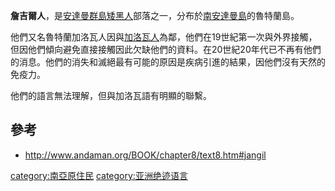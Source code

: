 {{Infobox language
|name=詹吉尔语
|nativename=
|states={{flag|India}}
|region=[[安达曼群岛|安达曼群岛]]
|ethnicity=
|extinct=约1900年–1920年
|familycolor=Andamanese
|fam1={{tsl|en|Ongan languages|翁奇语系}}
|iso3=none
|glotto=none
}}
'''詹吉爾人'''，是[[安達曼群島|安達曼群島]][[矮黑人|矮黑人]]部落之一，分布於[[南安達曼島|南安達曼島]]的魯特蘭島。

他們又名魯特蘭加洛瓦人因與[[加洛瓦人|加洛瓦人]]為鄰，他們在19世紀第一次與外界接觸，但因他們傾向避免直接接觸因此欠缺他們的資料。在20世紀20年代已不再有他們的消息。他們的消失和滅絕最有可能的原因是疾病引進的結果，因他們沒有天然的免疫力。

他們的語言無法理解，但與加洛瓦語有明顯的聯繫。

==參考==
*http://www.andaman.org/BOOK/chapter8/text8.htm#jangil {{Wayback|url=http://www.andaman.org/BOOK/chapter8/text8.htm#jangil |date=20090302021552 }}

[[category:南亞原住民|category:南亞原住民]]
[[category:亚洲绝迹语言|category:亚洲绝迹语言]]

{{India-stub}}